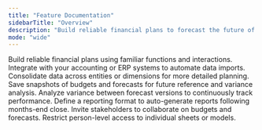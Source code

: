 ```yaml
---
title: "Feature Documentation"
sidebarTitle: "Overview"
description: "Build reliable financial plans to forecast the future of your business."
mode: "wide"
---
```


<CardGroup cols={2}>
  <Card title="Modeling" icon="function" href="/documentation/features/modeling/components">
    Build reliable financial plans using familiar functions and interactions.
  </Card>

  <Card title="Integrations" icon="database" href="/integrations/accounting/overview">
    Integrate with your accounting or ERP systems to automate data imports.
  </Card>

  <Card title="Consolidation" icon="sitemap" href="/documentation/features/modeling/consolidation/splits">
    Consolidate data across entities or dimensions for more detailed planning.
  </Card>

  <Card title="Version control" icon="code-branch" href="/documentation/features/modeling/version-control">
    Save snapshots of budgets and forecasts for future reference and variance analysis.
  </Card>

  <Card title="Variance analysis" icon="plus-minus" href="/documentation/features/modeling/variance-analysis/three-column-report">
    Analyze variance between forecast versions to continuously track performance.
  </Card>

  <Card title="Reporting" icon="chart-line" href="/documentation/features/modeling/reporting/charts">
    Define a reporting format to auto-generate reports following months-end close.
  </Card>

  <Card title="Collaboration" icon="users" href="/documentation/features/modeling/collaboration/status-indicators">
    Invite stakeholders to collaborate on budgets and forecasts.
  </Card>

  <Card title="Confidentiality" icon="lock" href="/documentation/features/modeling/confidentiality/roles-permissions">
    Restrict person-level access to individual sheets or models.
  </Card>
</CardGroup>